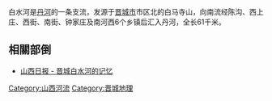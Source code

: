 {{unreferenced|time=2012-02-22T10:56:10+00:00}}
白水河是[[丹河|丹河]]的一条支流，发源于[[晋城市|晋城市]]市区北的白马寺山，向南流经陈沟、西上庄、西街、南街、钟家庄及南河西6个乡镇后汇入丹河，全长61千米。

==相關部倒==
* [http://www.tydao.com/2011/0615/js110614baishui.htm 山西日报 - 晋城白水河的记忆] {{Wayback|url=http://www.tydao.com/2011/0615/js110614baishui.htm |date=20131208032315 }}

[[Category:山西河流|Category:山西河流]]
[[Category:晋城地理|Category:晋城地理]]